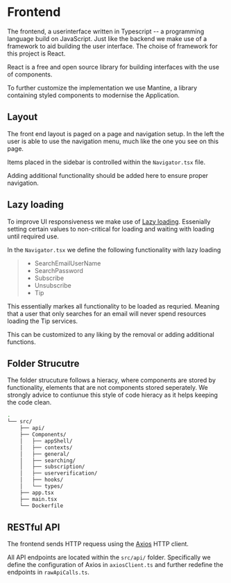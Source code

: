 # Frontend 

The frontend, a userinterface written in Typescript -- a programming language build on JavaScript.
Just like the backend we make use of a framework to aid building the user interface. 
The choise of framework for this project is React. 

React is a free and open source library for building interfaces with the use of components. 

To further customize the implementation we use Mantine, a library containing styled components to modernise the Application. 

## Layout

The front end layout is paged on a page and navigation setup. 
In the left the user is able to use the navigation menu, much like the one you see on this page. 

Items placed in the sidebar is controlled within the ```Navigator.tsx``` file. 

Adding additional functionality should be added here to ensure proper navigation. 

## Lazy loading
To improve UI responsiveness we make use of [Lazy loading](https://developer.mozilla.org/en-US/docs/Web/Performance/Lazy_loading). 
Essenially setting certain values to non-critical for loading and waiting with loading until required use. 

In the ```Navigator.tsx``` we define the following functionality with lazy loading
> - SearchEmailUserName
> - SearchPassword
> - Subscribe
> - Unsubscribe
> - Tip

This essentially markes all functionality to be loaded as requried. Meaning that a user that only searches for an email will never spend resources loading the Tip services. 

This can be customized to any liking by the removal or adding additional functions. 

## Folder Strucutre
The folder strucuture follows a hieracy, where components are stored by functionality, elements that are not components stored seperately. 
We strongly advice to contiunue this style of code hieracy as it helps keeping the code clean. 


```bash
.
└── src/
    ├── api/
    ├── Components/
    │   ├── appShell/
    │   ├── contexts/
    │   ├── general/
    │   ├── searching/
    │   ├── subscription/
    │   ├── userverification/
    │   ├── hooks/
    │   └── types/
    ├── app.tsx
    ├── main.tsx
    └── Dockerfile
```

## RESTful API 
The frontend sends HTTP requess using the [Axios](https://axios-http.com/docs/intro) HTTP client. 

All API endpoints are located within the ```src/api/``` folder. 
Specifically we define the configuration of Axios in ```axiosClient.ts``` and further redefine the endpoints in ```rawApiCalls.ts```.
